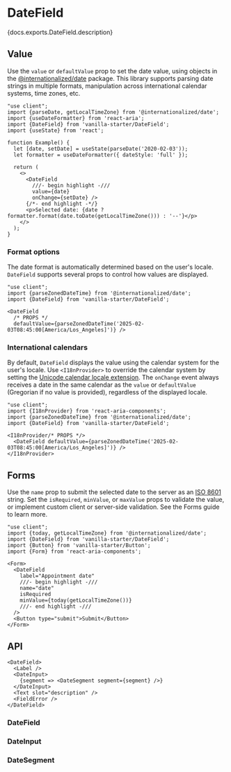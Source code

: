 


# DateField

<PageDescription>{docs.exports.DateField.description}</PageDescription>

<ExampleSwitcher>
  <VisualExample
    component={VanillaDateField}
    docs={vanillaDocs.exports.DateField}
    links={vanillaDocs.links}
    props={['label', 'granularity', 'isDisabled']}
    initialProps={{label: 'Date'}}
    type="vanilla"
    files={["starters/docs/src/DateField.tsx", "starters/docs/src/DateField.css"]} />
  <VisualExample
    component={TailwindDateField}
    docs={vanillaDocs.exports.DateField}
    links={vanillaDocs.links}
    props={['label', 'granularity', 'isDisabled']}
    initialProps={{label: 'Date'}}
    type="tailwind"
    files={["starters/tailwind/src/DateField.tsx", "starters/tailwind/src/index.css"]} />
</ExampleSwitcher>

## Value

Use the `value` or `defaultValue` prop to set the date value, using objects in the [@internationalized/date](/internationalized/date/index.html) package. This library supports parsing date strings in multiple formats, manipulation across international calendar systems, time zones, etc.

```tsx render
"use client";
import {parseDate, getLocalTimeZone} from '@internationalized/date';
import {useDateFormatter} from 'react-aria';
import {DateField} from 'vanilla-starter/DateField';
import {useState} from 'react';

function Example() {
  let [date, setDate] = useState(parseDate('2020-02-03'));
  let formatter = useDateFormatter({ dateStyle: 'full' });
  
  return (
    <>
      <DateField
        ///- begin highlight -///
        value={date}
        onChange={setDate} />
      {/*- end highlight -*/}
      <p>Selected date: {date ? formatter.format(date.toDate(getLocalTimeZone())) : '--'}</p>
    </>
  );
}
```

### Format options

The date format is automatically determined based on the user's locale. `DateField` supports several props to control how values are displayed.

```tsx render docs={docs.exports.DateField} links={docs.links} props={['granularity', 'hourCycle', 'hideTimeZone', 'shouldForceLeadingZeros']} initialProps={{label: 'Date'}}
"use client";
import {parseZonedDateTime} from '@internationalized/date';
import {DateField} from 'vanilla-starter/DateField';

<DateField
  /* PROPS */
  defaultValue={parseZonedDateTime('2025-02-03T08:45:00[America/Los_Angeles]')} />
```

### International calendars

By default, `DateField` displays the value using the calendar system for the user's locale. Use `<I18nProvider>` to override the calendar system by setting the [Unicode calendar locale extension](https://developer.mozilla.org/en-US/docs/Web/JavaScript/Reference/Global_Objects/Intl/Locale/calendar#adding_a_calendar_in_the_locale_string). The `onChange` event always receives a date in the same calendar as the `value` or `defaultValue` (Gregorian if no value is provided), regardless of the displayed locale.

```tsx render wide docs={docs.exports.I18nProvider} links={docs.links} props={['locale']} initialProps={{locale: 'hi-IN-u-ca-indian'}}
"use client";
import {I18nProvider} from 'react-aria-components';
import {parseZonedDateTime} from '@internationalized/date';
import {DateField} from 'vanilla-starter/DateField';

<I18nProvider/* PROPS */>
  <DateField defaultValue={parseZonedDateTime('2025-02-03T08:45:00[America/Los_Angeles]')} />
</I18nProvider>
```

## Forms

Use the `name` prop to submit the selected date to the server as an [ISO 8601](https://en.wikipedia.org/wiki/ISO_8601) string. Set the `isRequired`, `minValue`, or `maxValue` props to validate the value, or implement custom client or server-side validation. See the Forms guide to learn more.

```tsx render
"use client";
import {today, getLocalTimeZone} from '@internationalized/date';
import {DateField} from 'vanilla-starter/DateField';
import {Button} from 'vanilla-starter/Button';
import {Form} from 'react-aria-components';

<Form>
  <DateField
    label="Appointment date"
    ///- begin highlight -///
    name="date"
    isRequired
    minValue={today(getLocalTimeZone())}
    ///- end highlight -///
  />
  <Button type="submit">Submit</Button>
</Form>
```

## API

<Anatomy />

```tsx links={{DateField: '#datefield', DateInput: '#dateinput', DateSegment: '#datesegment'}}
<DateField>
  <Label />
  <DateInput>
    {segment => <DateSegment segment={segment} />}
  </DateInput>
  <Text slot="description" />
  <FieldError />
</DateField>
```

### DateField

<PropTable component={docs.exports.DateField} links={docs.links} showDescription />

### DateInput

<PropTable component={docs.exports.DateInput} links={docs.links} showDescription />

### DateSegment

<PropTable component={docs.exports.DateSegment} links={docs.links} showDescription />
